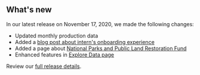 ## What's new

In our latest release on November 17, 2020, we made the following changes:
- Updated <Link href="/downloads/production-by-month" linkType="default">monthly production data</Link>
- Added a [blog post about intern's onboarding experience](https://blog-nrrd.doi.gov/Intern-Onboarding)
- Added a page about [National Parks and Public Land Restoration Fund](https://revenuedata.doi.gov/how-revenue-works)
- Enhanced features in [Explore Data page](https://revenuedata.doi.gov/explore?dataType=Revenue&mapLevel=State&offshoreRegions=false&period=Fiscal%20Year&year=2019)

Review our [full release details](https://github.com/ONRR/nrrd/releases).
